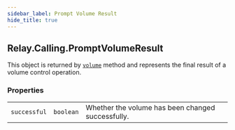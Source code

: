 ```yaml
---
sidebar_label: Prompt Volume Result
hide_title: true
---
```


[prompt]: ../actions/prompt#volume


## Relay.Calling.PromptVolumeResult

This object is returned by [`volume`][prompt] method and represents the final result of a volume control operation.

### Properties

|    |   |   |
| -: | - | - |
| `successful` | `boolean` | Whether the volume has been changed successfully. |


